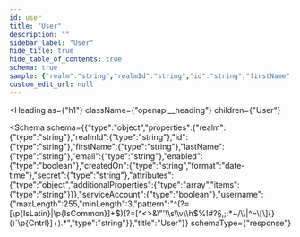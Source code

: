 ```yaml
---
id: user
title: "User"
description: ""
sidebar_label: "User"
hide_title: true
hide_table_of_contents: true
schema: true
sample: {"realm":"string","realmId":"string","id":"string","firstName":"string","lastName":"string","email":"string","enabled":true,"createdOn":"2024-07-29T15:51:28.071Z","secret":"string","attributes":{},"serviceAccount":true,"username":"string"}
custom_edit_url: null
---
```



<Heading
  as={"h1"}
  className={"openapi__heading"}
  children={"User"}
>
</Heading>





<Schema
  schema={{"type":"object","properties":{"realm":{"type":"string"},"realmId":{"type":"string"},"id":{"type":"string"},"firstName":{"type":"string"},"lastName":{"type":"string"},"email":{"type":"string"},"enabled":{"type":"boolean"},"createdOn":{"type":"string","format":"date-time"},"secret":{"type":"string"},"attributes":{"type":"object","additionalProperties":{"type":"array","items":{"type":"string"}}},"serviceAccount":{"type":"boolean"},"username":{"maxLength":255,"minLength":3,"pattern":"^(?=[\\p{IsLatin}|\\p{IsCommon}]+$)(?=[^<>&\"'\\s\\v\\h$%!#?§,;:*~/\\\\|^=\\[\\]{}()`\\p{Cntrl}]+$).*$","type":"string"}},"title":"User"}}
  schemaType={"response"}
>
  
</Schema>
            